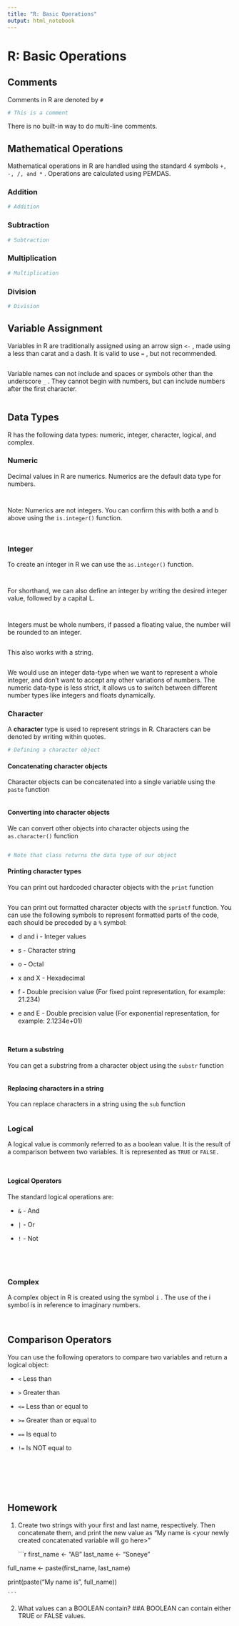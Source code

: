 ```yaml
---
title: "R: Basic Operations"
output: html_notebook
---
```


# R: Basic Operations

## Comments

Comments in R are denoted by `#`

```r
# This is a comment
```

There is no built-in way to do multi-line comments.

## Mathematical Operations

Mathematical operations in R are handled using the standard 4 symbols `+, -, /, and *` . Operations are calculated using PEMDAS.

### Addition

```r
# Addition

```

### Subtraction

```r
# Subtraction

```

### Multiplication

```r
# Multiplication

```

### Division

```r
# Division

```

## Variable Assignment

Variables in R are traditionally assigned using an arrow sign `<-` , made using a less than carat and a dash. It is valid to use `=` , but not recommended.

```r

```

Variable names can not include and spaces or symbols other than the underscore `_` . They cannot begin with numbers, but can include numbers after the first character.

```r

```

## Data Types

R has the following data types: numeric, integer, character, logical, and complex.

### Numeric

Decimal values in R are numerics. Numerics are the default data type for numbers.

```r

```

```r

```

Note: Numerics are not integers. You can confirm this with both a and b above using the `is.integer()` function.

```r

```

```r

```

### Integer

To create an integer in R we can use the `as.integer()` function.

```r

```

```r

```

For shorthand, we can also define an integer by writing the desired integer value, followed by a capital L.

```r

```

```r

```

Integers must be whole numbers, if passed a floating value, the number will be rounded to an integer.

```r

```

This also works with a string.

```r

```

We would use an integer data-type when we want to represent a whole integer, and don't want to accept any other variations of numbers. The numeric data-type is less strict, it allows us to switch between different number types like integers and floats dynamically.

### Character

A **character** type is used to represent strings in R. Characters can be denoted by writing within quotes.

```r
# Defining a character object

```

#### Concatenating character objects

Character objects can be concatenated into a single variable using the `paste` function

```r

```

#### Converting into character objects

We can convert other objects into character objects using the `as.character()` function

```r

```

```r
# Note that class returns the data type of our object

```

#### Printing character types

You can print out hardcoded character objects with the `print` function

```r

```

You can print out formatted character objects with the `sprintf` function. You can use the following symbols to represent formatted parts of the code, each should be preceded by a `%` symbol:

-   d and i - Integer values

-   s - Character string

-   o - Octal

-   x and X - Hexadecimal

-   f - Double precision value (For fixed point representation, for example: 21.234)

-   e and E - Double precision value (For exponential representation, for example: 2.1234e+01)

```r

```

```r

```

#### Return a substring

You can get a substring from a character object using the `substr` function

```r

```

#### Replacing characters in a string

You can replace characters in a string using the `sub` function

```r

```

### Logical

A logical value is commonly referred to as a boolean value. It is the result of a comparison between two variables. It is represented as `TRUE` or `FALSE.`

```r

```

```r

```

#### Logical Operators

The standard logical operations are:

-   `&` - And

-   `|` - Or

-   `!` - Not

```r

```

```r

```

```r

```

```r

```

### Complex

A complex object in R is created using the symbol `i` . The use of the i symbol is in reference to imaginary numbers.

```r

```

```r

```

## Comparison Operators

You can use the following operators to compare two variables and return a logical object:

-   `<` Less than

-   `>` Greater than

-   `<=` Less than or equal to

-   `>=` Greater than or equal to

-   `==` Is equal to

-   `!=` Is NOT equal to

```r

```

```r

```

```r

```

```r

```

```r

```

```r

```

## Homework

1.  Create two strings with your first and last name, respectively. Then concatenate them, and print the new value as "My name is \<your newly created concatenated variable will go here\>"

    ```r
first_name <- "AB"
last_name <- "Soneye"

full_name <- paste(first_name, last_name)

print(paste("My name is", full_name))

    ```

2.  What values can a BOOLEAN contain?
##A BOOLEAN can contain either TRUE or FALSE values.







